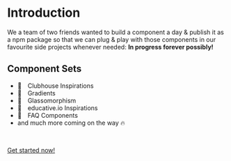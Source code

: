 # Introduction

We a team of two friends wanted to build a component a day & publish it as a npm package so that we can plug & play with those components in our favourite side projects whenever needed: **In progress forever possibly!**

## Component Sets

- <span style="margin-right: 10px">👋 </span>Clubhouse Inspirations
- <span style="margin-right: 10px">🎨 </span> Gradients
- <span style="margin-right: 10px">🥛 </span>Glassomorphism
- <span style="margin-right: 10px"> 📖 </span>educative.io Inspirations
- <span style="margin-right: 10px">🤔 </span>FAQ Components
- and much more coming on the way 🔥

<br />

[Get started now!](/getting-started)
